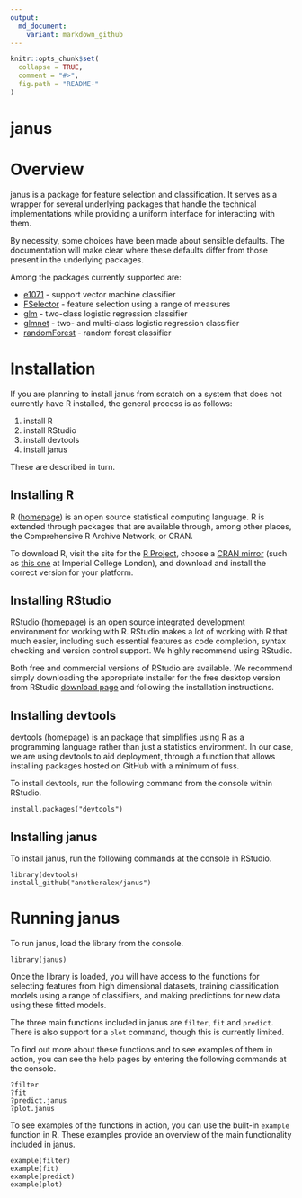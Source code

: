 ```yaml
---
output:
  md_document:
    variant: markdown_github
---
```


<!-- README.md is generated from README.Rmd. Please edit that file -->

```r
knitr::opts_chunk$set(
  collapse = TRUE,
  comment = "#>",
  fig.path = "README-"
)
```

# janus

# Overview

janus is a package for feature selection and classification. It serves as a wrapper for several underlying packages that handle the technical implementations while providing a uniform interface for interacting with them.

By necessity, some choices have been made about sensible defaults. The documentation will make clear where these defaults differ from those present in the underlying packages.

Among the packages currently supported are:

* [e1071](https://cran.r-project.org/web/packages/e1071/index.html) - support vector machine classifier
* [FSelector](https://cran.r-project.org/web/packages/FSelector/index.html) - feature selection using a range of measures
* [glm]() - two-class logistic regression classifier
* [glmnet](https://cran.r-project.org/web/packages/glmnet/index.html) - two- and multi-class logistic regression classifier
* [randomForest](https://cran.r-project.org/web/packages/randomForest/index.html) - random forest classifier

# Installation

If you are planning to install janus from scratch on a system that does not currently have R installed, the general process is as follows:

1. install R
2. install RStudio
3. install devtools
4. install janus

These are described in turn.

## Installing R

R ([homepage](http://www.r-project.org/)) is an open source statistical computing language. R is extended through packages that are available through, among other places, the Comprehensive R Archive Network, or CRAN.

To download R, visit the site for the [R Project](https://www.r-project.org/), choose a [CRAN mirror](https://cran.r-project.org/mirrors.html) (such as [this one](http://cran.ma.imperial.ac.uk/) at Imperial College London), and download and install the correct version for your platform.

## Installing RStudio

RStudio ([homepage](https://www.rstudio.com)) is an open source integrated development environment for working with R. RStudio makes a lot of working with R that much easier, including such essential features as code completion, syntax checking and version control support. We highly recommend using RStudio.

Both free and commercial versions of RStudio are available. We recommend simply downloading the appropriate installer for the free desktop version from RStudio [download page](https://www.rstudio.com/products/rstudio/download/) and following the installation instructions.

## Installing devtools

devtools ([homepage](https://github.com/hadley/devtools/)) is an package that simplifies using R as a programming language rather than just a statistics environment. In our case, we are using devtools to aid deployment, through a function that allows installing packages hosted on GitHub with a minimum of fuss.

To install devtools, run the following command from the console within RStudio.
```
install.packages("devtools")
```

## Installing janus

To install janus, run the following commands at the console in RStudio.
```
library(devtools)
install_github("anotheralex/janus")
```

# Running janus

To run janus, load the library from the console.
```
library(janus)
```

Once the library is loaded, you will have access to the functions for selecting features from high dimensional datasets, training classification models using a range of classifiers, and making predictions for new data using these fitted models.

The three main functions included in janus are `filter`, `fit` and `predict`. There is also support for a `plot` command, though this is currently limited.

To find out more about these functions and to see examples of them in action, you can see the help pages by entering the following commands at the console.
```
?filter
?fit
?predict.janus
?plot.janus
```

To see examples of the functions in action, you can use the built-in `example` function in R. These examples provide an overview of the main functionality included in janus.
```
example(filter)
example(fit)
example(predict)
example(plot)
```

